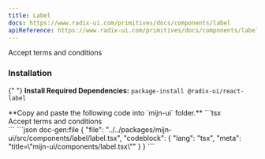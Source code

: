 ```yaml
---
title: Label
docs: https://www.radix-ui.com/primitives/docs/components/label
apiReference: https://www.radix-ui.com/primitives/docs/components/label#api-reference
---
```



<ComponentPreview>
  <div className="flex items-center space-x-2">
    <Checkbox id="terms1" />
    <Label htmlFor="terms1">Accept terms and conditions</Label>
  </div>
</ComponentPreview>

### Installation

<Steps>

{" "}
<Step>**Install Required Dependencies:** ```package-install @radix-ui/react-label ```</Step>

  <Step>
    **Copy and paste the following code into  `mijn-ui` folder.**
    <Tabs items={["Source Code", "Example Usage"]}>
        <Tab value="Example Usage">
          ```tsx
          <div className="flex items-center space-x-2">
            <Checkbox id="terms1" />
            <Label htmlFor="terms1">
              Accept terms and conditions
            </Label>
          </div>
          ```
        </Tab>
        <Tab value="Source Code">
          ```json doc-gen:file
          {
            "file": "../../packages/mijn-ui/src/components/label/label.tsx",
            "codeblock": {
              "lang": "tsx",
              "meta": "title=\"mijn-ui/components/label.tsx\""
            }
          }
          ```
        </Tab>
    </Tabs>
  </Step>
</Steps>
